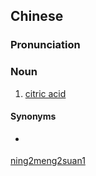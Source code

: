 {{also|柠檬酸}}
==Chinese==
{{zh-forms|s=柠檬酸|type=21}}
{{wikipedia|lang=zh}}

===Pronunciation===
{{zh-pron
|m=níngméngsuān
|c=ning4 mung4-1 syun1
|mn=lê-bóng-sng
|cat=n
}}

===Noun===
{{zh-noun}}

# {{lb|zh|organic compound}} [[citric acid]]

====Synonyms====
* {{qualifier|Min Nan}} {{zh-l|檸酸}}

[[Category:zh:Acids|ning2meng2suan1]]